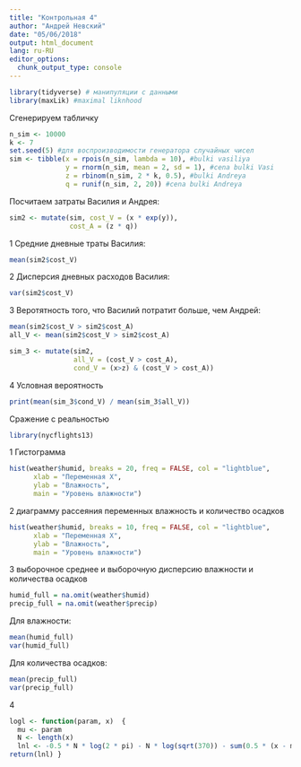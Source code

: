 ```yaml
---
title: "Контрольная 4"
author: "Андрей Невский"
date: "05/06/2018"
output: html_document
lang: ru-RU
editor_options: 
  chunk_output_type: console
---
```



```r
library(tidyverse) # манипуляции с данными
library(maxLik) #maximal liknhood

```

Сгенерируем табличку
```r
n_sim <- 10000
k <- 7
set.seed(5) #для воспроизводимости генератора случайных чисел
sim <- tibble(x = rpois(n_sim, lambda = 10), #bulki vasiliya
              y = rnorm(n_sim, mean = 2, sd = 1), #cena bulki Vasi
              z = rbinom(n_sim, 2 * k, 0.5), #bulki Andreya
              q = runif(n_sim, 2, 20)) #cena bulki Andreya
```

Посчитаем затраты Василия и Андрея:
```r

sim2 <- mutate(sim, cost_V = (x * exp(y)),
               cost_A = (z * q))
```

1 Средние дневные траты Василия:
```r
mean(sim2$cost_V)
```

2 Дисперсия дневных расходов Василия:
```r
var(sim2$cost_V)
```

3 Веротятность того, что Василий потратит больше, чем Андрей:
```r
mean(sim2$cost_V > sim2$cost_A)
all_V <- mean(sim2$cost_V > sim2$cost_A)
```

```r
sim_3 <- mutate(sim2,
                all_V = (cost_V > cost_A),
                cond_V = (x>z) & (cost_V > cost_A))

```

4 Условная вероятность
```r

print(mean(sim_3$cond_V) / mean(sim_3$all_V))
```

Сражение с реальностью
```r
library(nycflights13)
```
1 Гистограмма
```r
hist(weather$humid, breaks = 20, freq = FALSE, col = "lightblue",
      xlab = "Переменная X",
      ylab = "Влажность",
      main = "Уровень влажности")

```


2 диаграмму рассеяния переменных влажность и количество осадков


```r
hist(weather$humid, breaks = 10, freq = FALSE, col = "lightblue",
      xlab = "Переменная X",
      ylab = "Влажность",
      main = "Уровень влажности")

```


3 выборочное среднее и выборочную дисперсию влажности и количества осадков

```r
humid_full = na.omit(weather$humid)
precip_full = na.omit(weather$precip)
```
Для влажности:
```r
mean(humid_full)
var(humid_full)
```
Для количества осадков:
```r
mean(precip_full)
var(precip_full)
```



4 
```r
logl <- function(param, x)  {
  mu <- param
  N <- length(x)
  lnl <- -0.5 * N * log(2 * pi) - N * log(sqrt(370)) - sum(0.5 * (x - mu) ^ 2 / 370)
return(lnl) }
```

